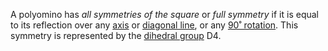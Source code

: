 A polyomino has _all symmetries of the square_ or _full symmetry_ if it is equal to its reflection over any [axis](/symmetry/axis2) or [diagonal line](/symmetry/diag2), or any [90˚ rotation](/symmetry/rot2). This symmetry is represented by the [dihedral group][dihedral] D4.

[dihedral]: https://en.wikipedia.org/wiki/Dihedral_group
